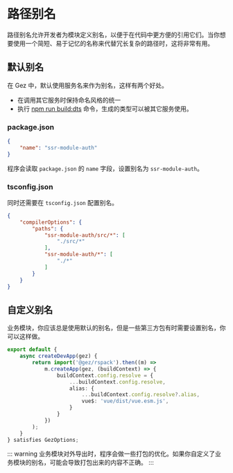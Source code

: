 # 路径别名
路径别名允许开发者为模块定义别名，以便于在代码中更方便的引用它们。当你想要使用一个简短、易于记忆的名称来代替冗长复杂的路径时，这将非常有用。

## 默认别名
在 Gez 中，默认使用服务名来作为别名，这样有两个好处。
- 在调用其它服务时保持命名风格的统一
- 执行 [npm run build:dts](./command.mdx) 命令，生成的类型可以被其它服务使用。

### package.json

```json title="package.json"
{
    "name": "ssr-module-auth"
}
```

程序会读取 `package.json` 的 `name` 字段，设置别名为 `ssr-module-auth`。

### tsconfig.json
同时还需要在 `tsconfig.json` 配置别名。
```json
{
    "compilerOptions": {
        "paths": {
            "ssr-module-auth/src/*": [
                "./src/*"
            ],
            "ssr-module-auth/*": [
                "./*"
            ]
        }
    }
}
```

## 自定义别名
业务模块，你应该总是使用默认的别名，但是一些第三方包有时需要设置别名，你可以这样做。
```ts
export default {
    async createDevApp(gez) {
        return import('@gez/rspack').then((m) =>
            m.createApp(gez, (buildContext) => {
                buildContext.config.resolve = {
                    ...buildContext.config.resolve,
                    alias: {
                        ...buildContext.config.resolve?.alias,
                        vue$: 'vue/dist/vue.esm.js',
                    }
                }
            })
        );
    }
} satisfies GezOptions;
```
::: warning
业务模块对外导出时，程序会做一些打包的优化。如果你自定义了业务模块的别名，可能会导致打包出来的内容不正确。
:::